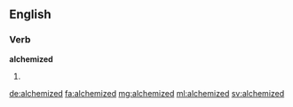 ==English==

===Verb===
'''alchemized'''

# {{past of|alchemize}}

[[de:alchemized]]
[[fa:alchemized]]
[[mg:alchemized]]
[[ml:alchemized]]
[[sv:alchemized]]